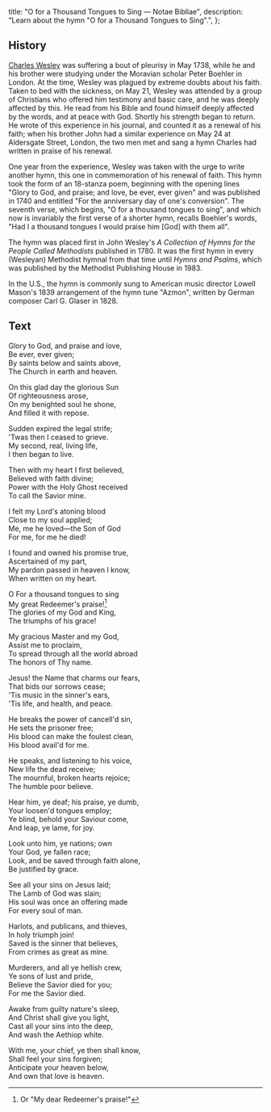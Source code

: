  title: "O for a Thousand Tongues to Sing — Notae Bibliae",
  description: "Learn about the hymn \"O for a Thousand Tongues to Sing\".",
};

<Initial text="O for a Thousand Tongues to Sing" />

## History

[Charles Wesley](/liturgy/music/composers/charles-wesley) was suffering a bout of pleurisy in May 1738, while he and his brother were studying under the Moravian scholar Peter Boehler in London. At the time, Wesley was plagued by extreme doubts about his faith. Taken to bed with the sickness, on May 21, Wesley was attended by a group of Christians who offered him testimony and basic care, and he was deeply affected by this. He read from his Bible and found himself deeply affected by the words, and at peace with God. Shortly his strength began to return. He wrote of this experience in his journal, and counted it as a renewal of his faith; when his brother John had a similar experience on May 24 at Aldersgate Street, London, the two men met and sang a hymn Charles had written in praise of his renewal.

One year from the experience, Wesley was taken with the urge to write another hymn, this one in commemoration of his renewal of faith. This hymn took the form of an 18-stanza poem, beginning with the opening lines "Glory to God, and praise; and love, be ever, ever given" and was published in 1740 and entitled "For the anniversary day of one's conversion". The seventh verse, which begins, "O for a thousand tongues to sing", and which now is invariably the first verse of a shorter hymn, recalls Boehler's words, "Had I a thousand tongues I would praise him [God] with them all".

The hymn was placed first in John Wesley's *A Collection of Hymns for the People Called Methodists* published in 1780. It was the first hymn in every (Wesleyan) Methodist hymnal from that time until *Hymns and Psalms*, which was published by the Methodist Publishing House in 1983.

In the U.S., the hymn is commonly sung to American music director Lowell Mason's 1839 arrangement of the hymn tune "Azmon", written by German composer Carl G. Glaser in 1828.

## Text

Glory to God, and praise and love,<br/>
Be ever, ever given;<br/>
By saints below and saints above,<br/>
The Church in earth and heaven.

On this glad day the glorious Sun<br/>
Of righteousness arose,<br/>
On my benighted soul he shone,<br/>
And filled it with repose.

Sudden expired the legal strife;<br/>
'Twas then I ceased to grieve.<br/>
My second, real, living life,<br/>
I then began to live.

Then with my heart I first believed,<br/>
Believed with faith divine;<br/>
Power with the Holy Ghost received<br/>
To call the Savior mine.

I felt my Lord's atoning blood<br/>
Close to my soul applied;<br/>
Me, me he loved—the Son of God<br/>
For me, for me he died!

I found and owned his promise true,<br/>
Ascertained of my part,<br/>
My pardon passed in heaven I know,<br/>
When written on my heart.

O For a thousand tongues to sing<br/>
My great Redeemer's praise![^1]<br/>
The glories of my God and King,<br/>
The triumphs of his grace!

My gracious Master and my God,<br/>
Assist me to proclaim,<br/>
To spread through all the world abroad<br/>
The honors of Thy name.

Jesus! the Name that charms our fears,<br/>
That bids our sorrows cease;<br/>
'Tis music in the sinner's ears,<br/>
'Tis life, and health, and peace.

He breaks the power of cancell'd sin,<br/>
He sets the prisoner free;<br/>
His blood can make the foulest clean,<br/>
His blood avail'd for me.

He speaks, and listening to his voice,<br/>
New life the dead receive;<br/>
The mournful, broken hearts rejoice;<br/>
The humble poor believe.

Hear him, ye deaf; his praise, ye dumb,<br/>
Your loosen'd tongues employ;<br/>
Ye blind, behold your Saviour come,<br/>
And leap, ye lame, for joy.

Look unto him, ye nations; own<br/>
Your God, ye fallen race;<br/>
Look, and be saved through faith alone,<br/>
Be justified by grace.

See all your sins on Jesus laid;<br/>
The Lamb of God was slain;<br/>
His soul was once an offering made<br/>
For every soul of man.

Harlots, and publicans, and thieves,<br/>
In holy triumph join!<br/>
Saved is the sinner that believes,<br/>
From crimes as great as mine.

Murderers, and all ye hellish crew,<br/>
Ye sons of lust and pride,<br/>
Believe the Savior died for you;<br/>
For me the Savior died.

Awake from guilty nature's sleep,<br/>
And Christ shall give you light,<br/>
Cast all your sins into the deep,<br/>
And wash the Aethiop white.

With me, your chief, ye then shall know,<br/>
Shall feel your sins forgiven;<br/>
Anticipate your heaven below,<br/>
And own that love is heaven.

[^1]: Or "My dear Redeemer's praise!"
